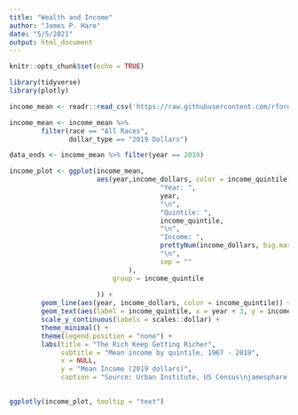 ```yaml
---
title: "Wealth and Income"
author: "James P. Hare"
date: "5/5/2021"
output: html_document
---
```


```r
knitr::opts_chunk$set(echo = TRUE)

library(tidyverse)
library(plotly)

income_mean <- readr::read_csv('https://raw.githubusercontent.com/rfordatascience/tidytuesday/master/data/2021/2021-02-09/income_mean.csv')
```

```r
income_mean <- income_mean %>%
        filter(race == "All Races",
               dollar_type == "2019 Dollars")

data_ends <- income_mean %>% filter(year == 2019)
```

```r

income_plot <- ggplot(income_mean,
                      aes(year,income_dollars, color = income_quintile, text = paste(
                                      "Year: ",
                                      year,
                                      "\n",
                                      "Quintile: ",
                                      income_quintile,
                                      "\n",
                                      "Income: ",
                                      prettyNum(income_dollars, big.mark = ","),
                                      "\n",
                                      sep = ""
                              ),
                          group = income_quintile
                              
                      )) +
        geom_line(aes(year, income_dollars, color = income_quintile)) +
        geom_text(aes(label = income_quintile, x = year + 3, y = income_dollars), data = data_ends) +
        scale_y_continuous(labels = scales::dollar) +
        theme_minimal() +
        theme(legend.position = "none") +
        labs(title = "The Rich Keep Getting Richer",
             subtitle = "Mean income by quintile, 1967 - 2019",
             x = NULL,
             y = "Mean Income (2019 dollars)",
             caption = "Source: Urban Institute, US Census\njamesphare.org")
       

ggplotly(income_plot, tooltip = "text")
```
